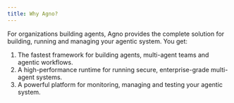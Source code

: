 ```yaml
---
title: Why Agno?
---
```


For organizations building agents, Agno provides the complete solution for building, running and managing your agentic system. You get:

1. The fastest framework for building agents, multi-agent teams and agentic workflows.
2. A high-performance runtime for running secure, enterprise-grade multi-agent systems.
3. A powerful platform for monitoring, managing and testing your agentic system.
